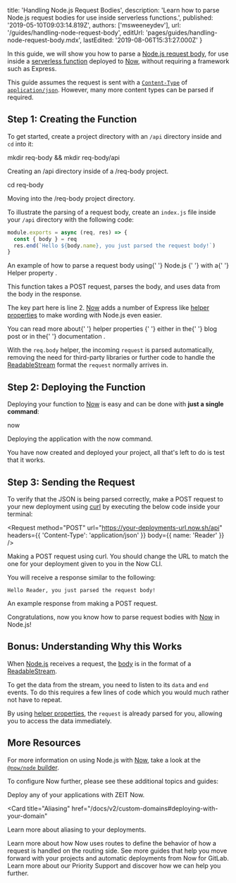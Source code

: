 
  title: 'Handling Node.js Request Bodies',
  description:
    'Learn how to parse Node.js request bodies for use inside serverless functions.',
  published: '2019-05-10T09:03:14.819Z',
  authors: ['msweeneydev'],
  url: '/guides/handling-node-request-body',
  editUrl: 'pages/guides/handling-node-request-body.mdx',
  lastEdited: '2019-08-06T15:31:27.000Z'
}

In this guide, we will show you how to parse a [Node.js request body](https://nodejs.org/en/docs/guides/anatomy-of-an-http-transaction/), for use inside a [serverless function](/docs/v2/deployments/concepts/lambdas/) deployed to [Now](/now), without requiring a framework such as Express.

This guide assumes the request is sent with a [`Content-Type`](https://developer.mozilla.org/en-US/docs/Web/HTTP/Headers/Content-Type) of [`application/json`](https://developer.mozilla.org/en-US/docs/Learn/JavaScript/Objects/JSON). However, many more content types can be parsed if required.

## Step 1: Creating the Function

To get started, create a project directory with an `/api` directory inside and `cd` into it:

<TerminalInput>mkdir req-body && mkdir req-body/api</TerminalInput>
<Caption>Creating an <InlineCode>/api</InlineCode> directory inside of a <InlineCode>/req-body</InlineCode> project.</Caption>

<TerminalInput>cd req-body</TerminalInput>
<Caption>Moving into the <InlineCode>/req-body</InlineCode> project directory.</Caption>

To illustrate the parsing of a request body, create an `index.js` file inside your `/api` directory with the following code:

```js
module.exports = async (req, res) => {
  const { body } = req
  res.end(`Hello ${body.name}, you just parsed the request body!`)
}
```

<Caption>
  An example of how to parse a request body using{' '}
  <GenericLink href="https://nodejs.org/dist/latest-v12.x/docs/api/">
    Node.js
  </GenericLink>{' '}
  with a{' '}
  <GenericLink href="/docs/v2/deployments/official-builders/node-js-now-node/#helpers">
    Helper property
  </GenericLink>
  .
</Caption>

This function takes a POST request, parses the body, and uses data from the body in the response.

The key part here is line 2. [Now](/now) adds a number of Express like [helper properties](/docs/v2/deployments/official-builders/node-js-now-node/#helpers) to make wording with Node.js even easier.

<Note hint>
  You can read more about{' '}
  <GenericLink href="/docs/v2/deployments/official-builders/node-js-now-node/#helpers">
    helper properties
  </GenericLink>{' '}
  either in the{' '}
  <GenericLink href="/blog/now-node-helpers">blog post</GenericLink> or in the{' '}
  <GenericLink href="/docs/v2/deployments/official-builders/node-js-now-node/#helpers">
    documentation
  </GenericLink>
  .
</Note>

With the `req.body` helper, the incoming `request` is parsed automatically, removing the need for third-party libraries or further code to handle the [ReadableStream](https://nodejs.org/api/stream.html#stream_class_stream_readable) format the `request` normally arrives in.

## Step 2: Deploying the Function

Deploying your function to [Now](/now) is easy and can be done with **just a single command**:

<TerminalInput>now</TerminalInput>
<Caption>
  Deploying the application with the <InlineCode>now</InlineCode> command.
</Caption>

You have now created and deployed your project, all that's left to do is test that it works.

## Step 3: Sending the Request

To verify that the JSON is being parsed correctly, make a POST request to your new deployment using [curl](https://curl.haxx.se/) by executing the below code inside your terminal:

<Request
  method="POST"
  url="https://your-deployments-url.now.sh/api"
  headers={{
    'Content-Type': 'application/json'
  }}
  body={{
    name: 'Reader'
  }}
/>
<Caption>
    Making a POST request using <GenericLink href="https://curl.haxx.se/">curl</GenericLink>.
</Caption>

<Note>
  You should change the URL to match the one for your deployment given to you in
  the Now CLI.
</Note>

You will receive a response similar to the following:

<Code>Hello Reader, you just parsed the request body!</Code>
<Caption>
    An example response from making a POST request.
</Caption>

Congratulations, now you know how to parse request bodies with [Now](/now) in Node.js!

## Bonus: Understanding Why this Works

When [Node.js](https://nodejs.org/docs/latest-v8.x/api/) receives a request, the [body](https://nodejs.org/en/docs/guides/anatomy-of-an-http-transaction/#request-body) is in the format of a [ReadableStream](https://nodejs.org/api/stream.html#stream_class_stream_readable).

To get the data from the stream, you need to listen to its `data` and `end` events. To do this requires a few lines of code which you would much rather not have to repeat.

By using [helper properties](/docs/v2/deployments/official-builders/node-js-now-node/#helpers), the `request` is already parsed for you, allowing you to access the data immediately.

## More Resources

For more information on using Node.js with [Now](/now), take a look at the [`@now/node` builder](/docs/v2/deployments/official-builders/node-js-now-node/).

To configure Now further, please see these additional topics and guides:

<Card title="Deploying Basics" href="/docs/v2/deployments/basics">
  Deploy any of your applications with ZEIT Now.
</Card>

<Card
  title="Aliasing"
  href="/docs/v2/custom-domains#deploying-with-your-domain"
>
  Learn more about aliasing to your deployments.
</Card>

<Card title="Routes" href="/docs/v2/deployments/routes">
  Learn more about how Now uses routes to define the behavior of how a request
  is handled on the routing side.
</Card>

<Card title="More Guides" href="/guides">
  See more guides that help you move forward with your projects and automatic
  deployments from Now for GitLab.
</Card>

<Card title="Support" href="/support">
  Learn more about our Priority Support and discover how we can help you
  further.
</Card>

